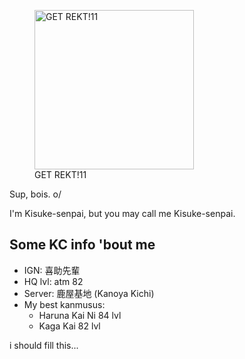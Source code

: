 [[File:KC_Prinz.jpg|thumb|255px|GET REKT!11]]

Sup, bois. o/

I'm Kisuke-senpai, but you may call me Kisuke-senpai.

==Some KC info 'bout me==
* IGN: <span style="font-family:'MSGothic';">喜助先輩</span>
* HQ lvl: atm 82
* Server: 鹿屋基地 (Kanoya Kichi)
* My best kanmusus:
** Haruna Kai Ni 84 lvl
** Kaga Kai 82 lvl




i should fill this...